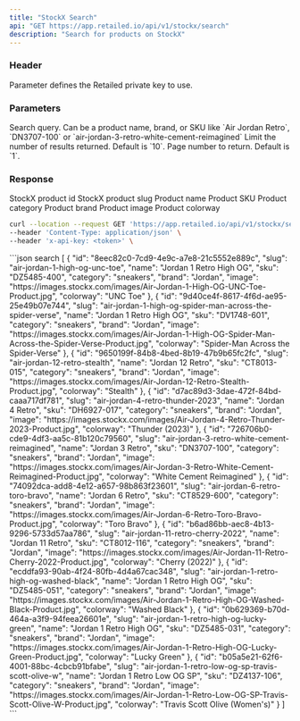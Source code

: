 ```yaml
---
title: "StockX Search"
api: "GET https://app.retailed.io/api/v1/stockx/search"
description: "Search for products on StockX"
---
```


### Header

<ParamField header="x-api-key" type="string" required={true}>
    Parameter defines the Retailed private key to use.
</ParamField>

### Parameters

<ParamField query="query" type="string" optional={false} placeholder="Air Jordan Retro">
    Search query. Can be a product name, brand, or SKU like `Air Jordan Retro`, `DN3707-100` or `air-jordan-3-retro-white-cement-reimagined`
</ParamField>

<ParamField query="limit" type="number" optional={true} placeholder="10">
    Limit the number of results returned. Default is `10`.
</ParamField>

<ParamField query="page" type="number" optional={true} placeholder="1">
    Page number to return. Default is `1`.
</ParamField>

### Response

<ResponseField name="list" type="Search List">
    <Expandable title="properties" defaultOpen={true}>
        <ResponseField name="id" type="string">
            StockX product id
        </ResponseField>
        <ResponseField name="slug" type="string">
            StockX product slug
        </ResponseField>
        <ResponseField name="name" type="string">
            Product name
        </ResponseField>
        <ResponseField name="sku" type="string">
            Product SKU
        </ResponseField>
        <ResponseField name="category" type="string">
            Product category
        </ResponseField>
        <ResponseField name="brand" type="string">
            Product brand
        </ResponseField>
        <ResponseField name="image" type="string">
            Product image
        </ResponseField>
        <ResponseField name="colorway" type="string">
            Product colorway
        </ResponseField>
    </Expandable>
</ResponseField>

<RequestExample>

```bash search
curl --location --request GET 'https://app.retailed.io/api/v1/stockx/search?query=Air Jordan Retro' \
--header 'Content-Type: application/json' \
--header 'x-api-key: <token>' \
```

</RequestExample>

<ResponseExample>
```json search
[
    {
        "id": "8eec82c0-7cd9-4e9c-a7e8-21c5552e889c",
        "slug": "air-jordan-1-high-og-unc-toe",
        "name": "Jordan 1 Retro High OG",
        "sku": "DZ5485-400",
        "category": "sneakers",
        "brand": "Jordan",
        "image": "https://images.stockx.com/images/Air-Jordan-1-High-OG-UNC-Toe-Product.jpg",
        "colorway": "UNC Toe"
    },
    {
        "id": "9d40ce4f-8617-4f6d-ae95-25e49b07e744",
        "slug": "air-jordan-1-high-og-spider-man-across-the-spider-verse",
        "name": "Jordan 1 Retro High OG",
        "sku": "DV1748-601",
        "category": "sneakers",
        "brand": "Jordan",
        "image": "https://images.stockx.com/images/Air-Jordan-1-High-OG-Spider-Man-Across-the-Spider-Verse-Product.jpg",
        "colorway": "Spider-Man Across the Spider-Verse"
    },
    {
        "id": "9650199f-84b8-4bed-8b19-47b9b65fc2fc",
        "slug": "air-jordan-12-retro-stealth",
        "name": "Jordan 12 Retro",
        "sku": "CT8013-015",
        "category": "sneakers",
        "brand": "Jordan",
        "image": "https://images.stockx.com/images/Air-Jordan-12-Retro-Stealth-Product.jpg",
        "colorway": "Stealth"
    },
    {
        "id": "d7ac89d3-3dae-472f-84bd-caaa717df781",
        "slug": "air-jordan-4-retro-thunder-2023",
        "name": "Jordan 4 Retro",
        "sku": "DH6927-017",
        "category": "sneakers",
        "brand": "Jordan",
        "image": "https://images.stockx.com/images/Air-Jordan-4-Retro-Thunder-2023-Product.jpg",
        "colorway": "Thunder (2023)"
    },
    {
        "id": "726706b0-cde9-4df3-aa5c-81b120c79560",
        "slug": "air-jordan-3-retro-white-cement-reimagined",
        "name": "Jordan 3 Retro",
        "sku": "DN3707-100",
        "category": "sneakers",
        "brand": "Jordan",
        "image": "https://images.stockx.com/images/Air-Jordan-3-Retro-White-Cement-Reimagined-Product.jpg",
        "colorway": "White Cement Reimagined"
    },
    {
        "id": "74092dca-add8-4e12-a657-98b863f23601",
        "slug": "air-jordan-6-retro-toro-bravo",
        "name": "Jordan 6 Retro",
        "sku": "CT8529-600",
        "category": "sneakers",
        "brand": "Jordan",
        "image": "https://images.stockx.com/images/Air-Jordan-6-Retro-Toro-Bravo-Product.jpg",
        "colorway": "Toro Bravo"
    },
    {
        "id": "b6ad86bb-aec8-4b13-9296-5733d57aa786",
        "slug": "air-jordan-11-retro-cherry-2022",
        "name": "Jordan 11 Retro",
        "sku": "CT8012-116",
        "category": "sneakers",
        "brand": "Jordan",
        "image": "https://images.stockx.com/images/Air-Jordan-11-Retro-Cherry-2022-Product.jpg",
        "colorway": "Cherry (2022)"
    },
    {
        "id": "ecddfa93-90ab-4f24-80fb-4d4a67cac348",
        "slug": "air-jordan-1-retro-high-og-washed-black",
        "name": "Jordan 1 Retro High OG",
        "sku": "DZ5485-051",
        "category": "sneakers",
        "brand": "Jordan",
        "image": "https://images.stockx.com/images/Air-Jordan-1-Retro-High-OG-Washed-Black-Product.jpg",
        "colorway": "Washed Black"
    },
    {
        "id": "0b629369-b70d-464a-a3f9-94feea26601e",
        "slug": "air-jordan-1-retro-high-og-lucky-green",
        "name": "Jordan 1 Retro High OG",
        "sku": "DZ5485-031",
        "category": "sneakers",
        "brand": "Jordan",
        "image": "https://images.stockx.com/images/Air-Jordan-1-Retro-High-OG-Lucky-Green-Product.jpg",
        "colorway": "Lucky Green"
    },
    {
        "id": "b05a5e21-62f6-4001-88bc-4cbcb91bfabe",
        "slug": "air-jordan-1-retro-low-og-sp-travis-scott-olive-w",
        "name": "Jordan 1 Retro Low OG SP",
        "sku": "DZ4137-106",
        "category": "sneakers",
        "brand": "Jordan",
        "image": "https://images.stockx.com/images/Air-Jordan-1-Retro-Low-OG-SP-Travis-Scott-Olive-W-Product.jpg",
        "colorway": "Travis Scott Olive (Women's)"
    }
]
```
</ResponseExample>
